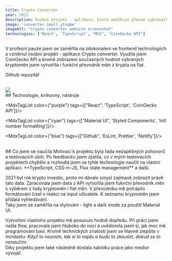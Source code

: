 ```yaml
---
title: Crypto Converter
year: 2021
description: Osobní projekt - aplikace, která umožňuje převod vybraných krypto měn na fiat. Nabízí také zobrazení pohybů kryptoměn v posledních 24 hodinách. 
image: 'converter-small_ytnqmm'
imageAlt: "crypto converter website screenshot"
technologies: ['React', 'TypeScript', "MUI", "CoinGecko API"]
---
```


V profesní pauze jsem se zaměřila na zdokonalení ve frontend technologiích a vzniknul osobní projekt - aplikace 
<MdxLink url="https://crypto-converter-mw.netlify.app/">Crypto converter</MdxLink>.
Využila jsem <MdxLink url="https://www.coingecko.com/en/api">CoinGecko API</MdxLink> a kromě zobrazení současných hodnot vybraných kryptoměn jsem vytvořila i funkční převodník měn z krypta na fiat. 
<div class="mdx-space--sm"></div>
<p><MdxGithubLink url="https://github.com/marketaanezka/Crypto-converter" ariaLabel="crypto converter github repository">Github repozitář</MdxGithubLink></p>

<br/>
<img src="https://res.cloudinary.com/doqtwlcxw/image/upload/v1691688236/converter_xjajzl.jpg"/>

<br/>
## Technologie, knihovny, nástroje

<MdxTagList color={"purple"} tags={["React", 'TypeScript', 'CoinGecko API']}/>

<MdxTagList color={"cyan"} tags={["Material UI", 'Styled Components', 'Intl number formatting']}/>

<MdxTagList color={"blue"} tags={["Github", 'EsLint, Prettier', 'Netlify']}/>

<br/>
## Co jsem se naučila
 Motivací k projektu byla řada neúspěšných pohovorů a testovacích úloh. Po feedbacku jsem zjistila, co v mých testovacích projektech chybělo a rozhodla jsem se tyhle technologie naučit na vlastní aplikaci. **TypeScript, CSS-in-JS, Flux state management** a další.

<div class="mdx-space--md"></div>

2021 byl rok krypto investic, proto mi dávalo smysl zajímavě zobrazit právě tato data. Zpracovala jsem data z API vytvořila jsem fuknční převodník měn s výběrem z řady kryptoměn i fiat měn. V převodníku mě potrápilo formátování čísel v reakci na input uživatele. K seznamu kryproměn jsem přidala vyhledávání.       
Taky jsem se zaměřila na stylování - light a dark mode za použití Material UI.

<div class="mdx-space--md"></div>

Vytvoření vlastního projektu mě posunulo hodně dopředu. Při práci jsem našla flow, pracovala jsem hluboko do noci a uvědomila jsem si, jak moc mě programování baví. Kromě technických znalostí jsem se hlavně zlepšila v mindsetu: *Když to neumím, tak si to najdu a budu to zkoušet, dokud se to nenaučím.*     
Díky projektu jsem také následně dostala nabídku práce jako medior vývojář. 